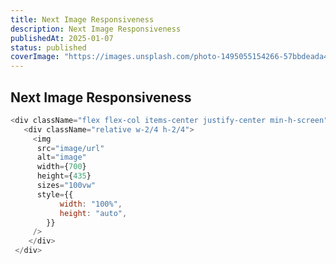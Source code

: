 ```yaml
---
title: Next Image Responsiveness
description: Next Image Responsiveness
publishedAt: 2025-01-07
status: published
coverImage: "https://images.unsplash.com/photo-1495055154266-57bbdeada43e?q=80&w=2070&auto=format&fit=crop&ixlib=rb-4.0.3&ixid=M3wxMjA3fDB8MHxwaG90by1wYWdlfHx8fGVufDB8fHx8fA%3D%3D"
---
```



## Next Image Responsiveness

```js showLineNumbers title="image.tsx"
<div className="flex flex-col items-center justify-center min-h-screen">
   <div className="relative w-2/4 h-2/4">
     <img
      src="image/url"
      alt="image"
      width={700}
      height={435}
      sizes="100vw"
      style={{
           width: "100%",
           height: "auto",
        }}
     />
    </div>
 </div>
```
